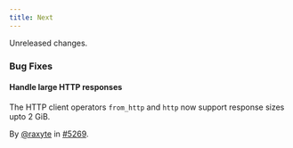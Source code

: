 ```yaml
---
title: Next
---
```


Unreleased changes.

### Bug Fixes

#### Handle large HTTP responses

The HTTP client operators `from_http` and `http` now support response sizes upto
2 GiB.

By [@raxyte](https://github.com/raxyte) in [#5269](https://github.com/tenzir/tenzir/pull/5269).
